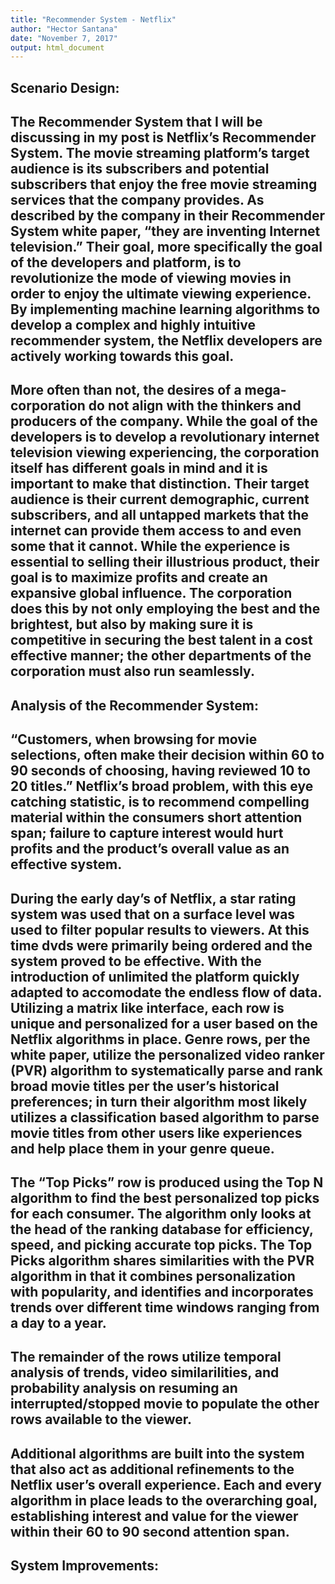 ```yaml
---
title: "Recommender System - Netflix"
author: "Hector Santana"
date: "November 7, 2017"
output: html_document
---
```


## Scenario Design:

## The Recommender System that I will be discussing in my post is Netflix's Recommender System. The movie streaming platform's target audience is its subscribers and potential subscribers that enjoy the free movie streaming services that the company provides. As described by the company in their Recommender System white paper, "they are inventing Internet television." Their goal, more specifically the goal of the developers and platform, is to revolutionize the mode of viewing movies in order to enjoy the ultimate viewing experience. By implementing machine learning algorithms to develop a complex and highly intuitive recommender system, the Netflix developers are actively working towards this goal.

##  More often than not, the desires of a mega-corporation do not align with the thinkers and producers of the company. While the goal of the developers is to develop a revolutionary internet television viewing experiencing, the corporation itself has different goals in mind and it is important to make that distinction. Their target audience is their current demographic, current subscribers, and all untapped markets that the internet can provide them access to and even some that it cannot. While the experience is essential to selling their illustrious product, their goal is to maximize profits and create an expansive global influence. The corporation does this by not only employing the best and the brightest, but also by making sure it is competitive in securing the best talent in a cost effective manner; the other departments of the corporation must also run seamlessly.

## Analysis of the Recommender System:

## "Customers, when browsing for movie selections, often make their decision within 60 to 90 seconds of choosing, having reviewed 10 to 20 titles." Netflix's broad problem, with this eye catching statistic, is to recommend compelling material within the consumers short attention span; failure to capture interest would hurt profits and the product's overall value as an effective system. 

## During the early day's of Netflix, a star rating system was used that on a surface level was used to filter popular results to viewers. At this time dvds were primarily being ordered and the system proved to be effective. With the introduction of unlimited the platform quickly adapted to accomodate the endless flow of data. Utilizing a matrix like interface, each row is unique and personalized for a user based on the Netflix algorithms in place. Genre rows, per the white paper, utilize the personalized video ranker (PVR) algorithm to systematically parse and rank broad movie titles per the user's historical preferences; in turn their algorithm most likely utilizes a classification based algorithm to parse movie titles from other users like experiences and help place them in your genre queue.

## The "Top Picks" row is produced using the Top N algorithm to find the best personalized top picks for each consumer. The algorithm only looks at the head of the ranking database for efficiency, speed, and picking accurate top picks. The Top Picks algorithm shares similarities with the PVR algorithm in that it combines personalization with popularity, and identifies and incorporates trends over different time windows ranging from a day to a year.

## The remainder of the rows utilize temporal analysis of trends, video similarilities, and probability analysis on resuming an interrupted/stopped movie to populate the other rows available to the viewer.

## Additional algorithms are built into the system that also act as additional refinements to the Netflix user's overall experience. Each and every algorithm in place leads to the overarching goal, establishing interest and value for the viewer within their 60 to 90 second attention span.


## System Improvements:

## 

